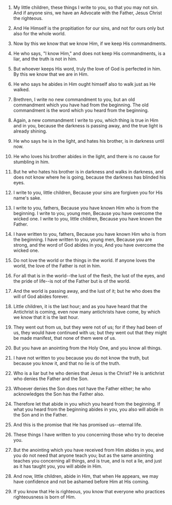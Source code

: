 
1. My little children, these things I write to you, so that you may not sin. And if anyone sins, we have an Advocate with the Father, Jesus Christ the righteous.

2. And He Himself is the propitiation for our sins, and not for ours only but also for the whole world.

3. Now by this we know that we know Him, if we keep His commandments.

4. He who says, "I know Him," and does not keep His commandments, is a liar, and the truth is not in him.

5. But whoever keeps His word, truly the love of God is perfected in him. By this we know that we are in Him.

6. He who says he abides in Him ought himself also to walk just as He walked.

7. Brethren, I write no new commandment to you, but an old commandment which you have had from the beginning. The old commandment is the word which you heard from the beginning.

8. Again, a new commandment I write to you, which thing is true in Him and in you, because the darkness is passing away, and the true light is already shining.

9. He who says he is in the light, and hates his brother, is in darkness until now.

10. He who loves his brother abides in the light, and there is no cause for stumbling in him.

11. But he who hates his brother is in darkness and walks in darkness, and does not know where he is going, because the darkness has blinded his eyes.

12. I write to you, little children, Because your sins are forgiven you for His name's sake.

13. I write to you, fathers, Because you have known Him who is from the beginning. I write to you, young men, Because you have overcome the wicked one. I write to you, little children, Because you have known the Father.

14. I have written to you, fathers, Because you have known Him who is from the beginning. I have written to you, young men, Because you are strong, and the word of God abides in you, And you have overcome the wicked one.

15. Do not love the world or the things in the world. If anyone loves the world, the love of the Father is not in him.

16. For all that is in the world--the lust of the flesh, the lust of the eyes, and the pride of life--is not of the Father but is of the world.

17. And the world is passing away, and the lust of it; but he who does the will of God abides forever.

18. Little children, it is the last hour; and as you have heard that the Antichrist is coming, even now many antichrists have come, by which we know that it is the last hour.

19. They went out from us, but they were not of us; for if they had been of us, they would have continued with us; but they went out that they might be made manifest, that none of them were of us.

20. But you have an anointing from the Holy One, and you know all things.

21. I have not written to you because you do not know the truth, but because you know it, and that no lie is of the truth.

22. Who is a liar but he who denies that Jesus is the Christ? He is antichrist who denies the Father and the Son.

23. Whoever denies the Son does not have the Father either; he who acknowledges the Son has the Father also.

24. Therefore let that abide in you which you heard from the beginning. If what you heard from the beginning abides in you, you also will abide in the Son and in the Father.

25. And this is the promise that He has promised us--eternal life.

26. These things I have written to you concerning those who try to deceive you.

27. But the anointing which you have received from Him abides in you, and you do not need that anyone teach you; but as the same anointing teaches you concerning all things, and is true, and is not a lie, and just as it has taught you, you will abide in Him.

28. And now, little children, abide in Him, that when He appears, we may have confidence and not be ashamed before Him at His coming.

29. If you know that He is righteous, you know that everyone who practices righteousness is born of Him.


